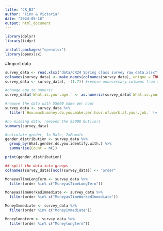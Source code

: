 ```yaml
---
title: "CR_B2"
author: "Finn & Victoria"
date: "2024-05-16"
output: html_document
---
```


```r
library(dplyr)
library(tidyr)

install.packages("openxlsx")
library(openxlsx)
```

#Import data

```r
survey_data <- read.xlsx("data/CR24 Spring class survey raw data.xlsx") #load from data file
colnames(survey_data) <- make.names(colnames(survey_data), unique = TRUE)
survey_data <- survey_data[, -(1:7)] #remove unnecessary columns from 1:7

#change age to numeric
survey_data$`What.is.your.age.` <- as.numeric(survey_data$`What.is.your.age.`)

#remove the data with 55000 make per hour
survey_data <- survey_data %>%
  filter(`How.much.money.do.you.make.per.hour.of.work.at.your.job.` != 55000)

#no missing data, removed the 55000 Outliers
summary(survey_data)
```

```r
#calculate gender, 1= Male, 2=Female
gender_distribution <- survey_data %>%
  group_by(What.gender.do.you.identify.with.) %>%
  summarise(Count = n())

print(gender_distribution)
```


```r
## split the data into groups
colnames(survey_data)[ncol(survey_data)] <- "order"

MoneyasTimeLongTerm <- survey_data %>%
  filter(order %in% c("MoneyasTimeLongTerm"))

MoneyasTimeWorkedImmediate <- survey_data %>%
  filter(order %in% c("MoneyasTimeWorkedImmediate"))

MoneyImmediate <- survey_data %>%
  filter(order %in% c("MoneyImmediate"))

Moneylongterm <- survey_data %>%
  filter(order %in% c("Moneylongterm"))

```

